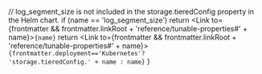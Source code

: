 
  // log_segment_size is not included in the storage.tieredConfig property in the Helm chart.
  if (name == 'log_segment_size') return <Link to={frontmatter && frontmatter.linkRoot + 'reference/tunable-properties#' + name}><code>{name}</code></Link>
  return <Link to={frontmatter && frontmatter.linkRoot + 'reference/tunable-properties#' + name}><code>{frontmatter.deployment=='Kubernetes'? 'storage.tieredConfig.' + name : name}</code></Link>
}